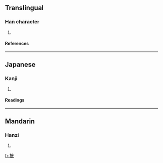 ==Translingual==
===Han character===
{{Han char|rn=64|rad=手|as=06|sn=9|four=|canj=手火一山 (QFMU)}}
# {{defn|Han|sort=手06}}
====References====
{{Han ref|kx=0429.150|dkj=12029|dj=0778.090|hdz=31868.160|uh=6304|ud=25348}}
----
==Japanese==
===Kanji===
{{ja-kanji|grade=|rs=手06}}
# {{defn|Japanese}} 
====Readings====
{{ja-readings|on=[[こう]] (kō), [[かく]] (kaku)|kun=[[ひろげる]] (hirogeru)}}
----
==Mandarin==
===Hanzi===
{{cmn-hanzi|pin=[[kuò]] ([[kuo4]])|wg=k'uo<sup>4</sup>}}
# {{defn|Mandarin}}

[[fr:挄]]